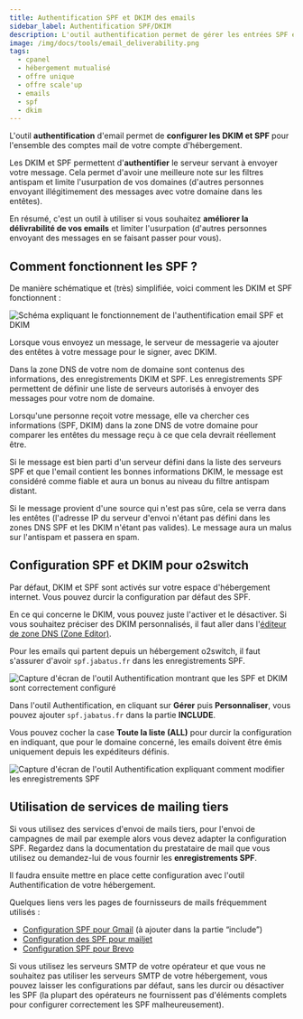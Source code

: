 ```yaml
---
title: Authentification SPF et DKIM des emails
sidebar_label: Authentification SPF/DKIM
description: L'outil authentification permet de gérer les entrées SPF et DKIM d'un nom de domaine. Améliore la délivrabilité des emails, limite l'usurpation.
image: /img/docs/tools/email_deliverability.png
tags:
  - cpanel
  - hébergement mutualisé
  - offre unique
  - offre scale'up
  - emails
  - spf
  - dkim
---
```


L'outil **authentification** d'email permet de **configurer les DKIM et SPF** pour l'ensemble des comptes mail de votre
compte d'hébergement.

Les DKIM et SPF permettent d'**authentifier** le serveur servant à envoyer votre message. Cela permet d'avoir une
meilleure note sur les filtres antispam et limite l'usurpation de vos domaines (d'autres personnes envoyant
illégitimement des messages avec votre domaine dans les entêtes).

En résumé, c'est un outil à utiliser si vous souhaitez **améliorer la délivrabilité de vos emails** et limiter
l'usurpation (d'autres personnes envoyant des messages en se faisant passer pour vous).

<PreviewToolCard tool='email_deliverability' />

## Comment fonctionnent les SPF ?

De manière schématique et (très) simplifiée, voici comment les DKIM et SPF fonctionnent :

<Image
    src="/img/docs/cpanel/emails/explication-spf-dkim-simple-bg.png"
    title="Authentification SPF et DKIM des emails"
    caption="Fonctionnement des DKIM et SPF pour l'envoi d'emails"
    alt="Schéma expliquant le fonctionnement de l'authentification email SPF et DKIM"
/>

Lorsque vous envoyez un message, le serveur de messagerie va ajouter des entêtes à votre message pour le signer, avec DKIM.

Dans la zone DNS de votre nom de domaine sont contenus des informations, des enregistrements DKIM et SPF.
Les enregistrements SPF permettent de définir une liste de serveurs autorisés à envoyer des messages pour votre nom de domaine.

Lorsqu'une personne reçoit votre message, elle va chercher ces informations (SPF, DKIM) dans la zone DNS de votre
domaine pour comparer les entêtes du message reçu à ce que cela devrait réellement être.

Si le message est bien parti d'un serveur défini dans la liste des serveurs SPF et que l'email contient les bonnes
informations DKIM, le message est considéré comme fiable et aura un bonus au niveau du filtre antispam distant.

Si le message provient d'une source qui n'est pas sûre, cela se verra dans les entêtes (l'adresse IP du serveur d'envoi
n'étant pas défini dans les zones DNS SPF et les DKIM n'étant pas valides). Le message aura un malus sur l'antispam
et passera en spam.

## Configuration SPF et DKIM pour o2switch

Par défaut, DKIM et SPF sont activés sur votre espace d'hébergement internet. Vous pouvez durcir la configuration par défaut des SPF.

En ce qui concerne le DKIM, vous pouvez juste l'activer et le désactiver. Si vous souhaitez préciser des DKIM
personnalisés, il faut aller dans l'[éditeur de zone DNS (Zone Editor)](/cpanel/domaines/editeur-zone-dns).

Pour les emails qui partent depuis un hébergement o2switch, il faut s'assurer d'avoir `spf.jabatus.fr` dans les
enregistrements SPF.

<Image
    src="/img/docs/cpanel/emails/authentification-spf.png"
    title="L'authentification SPF est correctement configuré sur ce domaine"
    caption="On observe que l'authentification SPF/DKIM est correctement configuré sur ce domaine"
    alt="Capture d'écran de l'outil Authentification montrant que les SPF et DKIM sont correctement configuré"
/>


Dans l'outil Authentification, en cliquant sur **Gérer** puis **Personnaliser**, vous pouvez ajouter `spf.jabatus.fr`
dans la partie **INCLUDE**.

Vous pouvez cocher la case **Toute la liste (ALL)** pour durcir la configuration en indiquant, que pour le domaine
concerné, les emails doivent être émis uniquement depuis les expéditeurs définis.

<Image
    src="/img/docs/cpanel/emails/modification-spf.png"
    title="Modifiation des SPF pour ajouter spf.jabatus.fr"
    caption="Modification des enregistrements SPF pour s'assurer que spf.jabatus.fr est en place"
    alt="Capture d'écran de l'outil Authentification expliquant comment modifier les enregistrements SPF"
/>

## Utilisation de services de mailing tiers

Si vous utilisez des services d'envoi de mails tiers, pour l'envoi de campagnes de mail par exemple alors vous devez
adapter la configuration SPF. Regardez dans la documentation du prestataire de mail que vous utilisez ou demandez-lui
de vous fournir les **enregistrements SPF**.

Il faudra ensuite mettre en place cette configuration avec l'outil Authentification de votre hébergement.

Quelques liens vers les pages de fournisseurs de mails fréquemment utilisés :
  * [Configuration SPF pour Gmail](https://support.google.com/a/answer/178723) (à ajouter dans la partie “include”)
  * [Configuration des SPF pour mailjet](https://fr.mailjet.com/support/personnalisation-de-dkim-spf-pour-eliminer-le-via-bnc-mailjet-com,376.htm)
  * [Configuration SPF pour Brevo](https://help.brevo.com/hc/fr/articles/12163873383186-Authentifier-votre-domaine-avec-Brevo-code-Brevo-enregistrement-DKIM-enregistrement-DMARC)

Si vous utilisez les serveurs SMTP de votre opérateur et que vous ne souhaitez pas utiliser les serveurs SMTP de votre
hébergement, vous pouvez laisser les configurations par défaut, sans les durcir ou désactiver les SPF (la plupart des
opérateurs ne fournissent pas d'éléments complets pour configurer correctement les SPF malheureusement).





